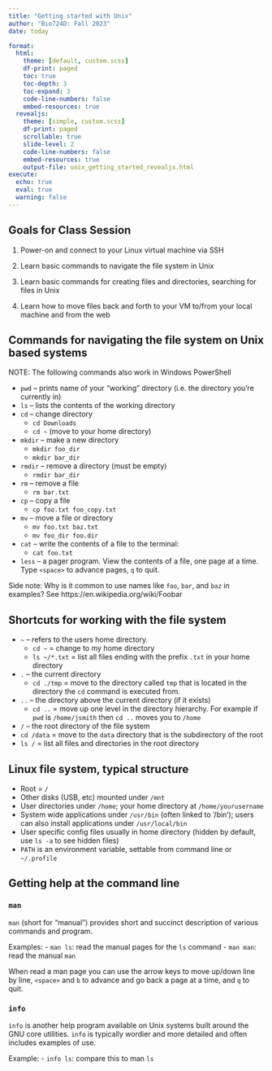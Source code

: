 ```yaml
---
title: "Getting started with Unix"
author: "Bio724D: Fall 2023"
date: today

format: 
  html:
    theme: [default, custom.scss]
    df-print: paged
    toc: true
    toc-depth: 3    
    toc-expand: 3
    code-line-numbers: false
    embed-resources: true  
  revealjs:
    theme: [simple, custom.scss]
    df-print: paged
    scrollable: true
    slide-level: 2
    code-line-numbers: false
    embed-resources: true  
    output-file: unix_getting_started_revealjs.html    
execute:
  echo: true
  eval: true
  warning: false
---
```



## Goals for Class Session

1. Power-on and connect to your Linux virtual machine via SSH

2. Learn basic commands to navigate the file system in Unix

3. Learn basic commands for creating files and directories, searching for files in Unix

4. Learn how to move files back and forth to your VM to/from your local machine and from the web


## Commands for navigating the file system on Unix based systems 

NOTE: The following commands also work in Windows PowerShell

* `pwd` -- prints name of your "working" directory (i.e. the directory you're currently in)
* `ls` -- lists the contents of the working directory
* `cd` -- change directory
  * `cd Downloads`
  * `cd ~` (move to your home directory)
* `mkdir` -- make a new directory
  * `mkdir foo_dir`
  * `mkdir bar_dir`
* `rmdir` -- remove a directory (must be empty)
  * `rmdir bar_dir`  
* `rm` -- remove a file
  * `rm bar.txt`
* `cp` -- copy a file
  * `cp foo.txt foo_copy.txt`
* `mv` -- move a file or directory
  * `mv foo.txt baz.txt`
  * `mv foo_dir foo.dir`
* `cat` -- write the contents of a file to the terminal:
  * `cat foo.txt`
* `less` -- a pager program. View the contents of a file, one page at a time. Type `<space>` to advance pages, `q` to quit.

Side note: Why is it common to use names like `foo`, `bar`, and `baz` in examples? See https://en.wikipedia.org/wiki/Foobar

## Shortcuts for working with the file system

* `~` -- refers to the users home directory.  
  * `cd ~` = change to my home directory
  * `ls ~/*.txt` = list all files ending with the prefix `.txt` in your home directory
* `.` -- the current directory
  * `cd ./tmp` = move to the directory called `tmp` that is located in the directory the `cd` command is executed from.  
* `..` -- the directory above the current directory (if it exists)
  * `cd ..` = move up one level in the directory hierarchy.  For example if `pwd` is `/home/jsmith` then `cd ..` moves you to `/home`
*  `/` -- the root directory of the file system
  * `cd /data` = move to the `data` directory that is the subdirectory of the root
  * `ls /` = list all files and directories in the root directory




## Linux file system, typical structure

* Root = `/`
* Other disks (USB, etc) mounted under `/mnt`
* User directories under `/home`; your home directory at `/home/yourusername`
* System wide applications under `/usr/bin` (often linked to '/bin'); users can also install applications under `/usr/local/bin`
* User specific config files usually in home directory (hidden by default, use `ls -a` to see hidden files)
* `PATH` is an environment variable, settable from command line or `~/.profile`





## Getting help at the command line

### `man`
`man` (short for "manual") provides short and succinct description of various commands and program.

Examples:
  - `man ls`: read the manual pages for the `ls` command
  - `man man`: read the manual `man`

When read a man page you can use the arrow keys to move up/down line by line, `<space>` and `b` to advance and go back a page at a time,  and `q` to quit.

### `info`

`info` is another help program available on Unix systems built around the GNU core utilities.  `info` is typically wordier and more detailed and often includes examples of use.


Example:
- `info ls`: compare this to man `ls`

